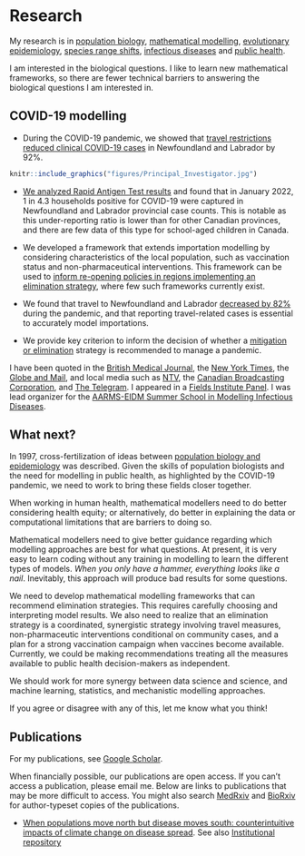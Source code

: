 # Research {-}

My research is in [population biology](https://royalsocietypublishing.org/doi/pdf/10.1098/rspb.2019.0428), [mathematical modelling](https://pubmed.ncbi.nlm.nih.gov/16916526/), [evolutionary epidemiology](https://mast.queensu.ca/~tday/pdf/evo12171.pdf), [species range shifts](https://link.springer.com/article/10.1007/s12080-022-00551-z), [infectious diseases](https://royalsocietypublishing.org/doi/full/10.1098/rstb.2016.0086) and [public health](https://pubmed.ncbi.nlm.nih.gov/34150314/).

I am interested in the biological questions. I like to learn new mathematical frameworks, so there are fewer technical barriers to answering the biological questions I am interested in.

## COVID-19 modelling {-}

- During the COVID-19 pandemic, we showed that [travel restrictions reduced clinical COVID-19 cases](https://royalsocietypublishing.org/doi/full/10.1098/rsos.202266) in Newfoundland and Labrador by 92\%.

```r
knitr::include_graphics("figures/Principal_Investigator.jpg")
```

- [We analyzed Rapid Antigen Test results](https://www.canada.ca/en/public-health/services/reports-publications/canada-communicable-disease-report-ccdr/monthly-issue/2023-49/issue-4-april-2023/ba1-ba2-asymptomatic-rates-school-children.html) and found that in January 2022, 1 in 4.3 households positive for COVID-19 were captured in Newfoundland and Labrador provincial case counts. This is notable as this under-reporting ratio is lower than for other Canadian provinces, and there are few data of this type for school-aged children in Canada.

- We developed a framework that extends importation modelling by considering characteristics of the local population, such as vaccination status and non-pharmaceutical interventions. This framework can be used to [inform re-opening policies in regions implementing an elimination strategy](https://pubmed.ncbi.nlm.nih.gov/36584747/), where few such frameworks currently exist.

- We found that travel to Newfoundland and Labrador [decreased by 82$\%$](https://www.medrxiv.org/content/10.1101/2023.06.08.23291136v2) during the pandemic, and that reporting travel-related cases is essential to accurately model importations.

- We provide key criterion to inform the decision of whether a [mitigation or elimination](https://www.medrxiv.org/content/10.1101/2024.02.01.24302169v1) strategy is recommended to manage a pandemic.

I have been quoted in the [British Medical Journal](https://www.bmj.com/content/377/bmj.o994), the [New York Times](https://www.nytimes.com/2022/04/26/world/canada/canadas-atlantic-provinces-covid-masks.html), the [Globe and Mail](https://www.theglobeandmail.com/canada/article-omicron-making-life-difficult-for-mathematicians-trying-to-track-covid/), and local media such as [NTV](https://vocm.com/2022/02/03/mun-survey-rapid-antigen-tests/), the [Canadian Broadcasting Corporation](https://www.cbc.ca/news/canada/newfoundland-labrador/covid-19-here-to-stay-1.6384033), and [The Telegram](https://www.saltwire.com/atlantic-canada/news/nl-covid-19-statistics-are-going-in-the-right-direction-but-is-there-a-real-goal-100730877/). I appeared in a [Fields Institute Panel](http://www.fields.utoronto.ca/activities/21-22/what-numbers-say-endemicity). I was lead organizer for the [AARMS-EIDM Summer School in Modelling Infectious Diseases](https://ahurford.github.io/aarms-summer-school/). 


## What next? {-}
In 1997, cross-fertilization of ideas between [population biology and epidemiology](https://pubmed.ncbi.nlm.nih.gov/21238122/) was described. Given the skills of population biologists and the need for modelling in public health, as highlighted by the COVID-19 pandemic, we need to work to bring these fields closer together.

When working in human health, mathematical modellers need to do better considering health equity; or alternatively, do better in explaining the data or computational limitations that are barriers to doing so.

Mathematical modellers need to give better guidance regarding which modelling approaches are best for what questions. At present, it is very easy to learn coding without any training in modelling to learn the different types of models. _When you only have a hammer, everything looks like a nail_. Inevitably, this approach will produce bad results for some questions.

We need to develop mathematical modelling frameworks that can recommend elimination strategies. This requires carefully choosing and interpreting model results. We also need to realize that an elimination strategy is a coordinated, synergistic strategy involving travel measures, non-pharmaceutic interventions conditional on community cases, and a plan for a strong vaccination campaign when vaccines become available. Currently, we could be making recommendations treating all the measures available to public health decision-makers as independent.

We should work for more synergy between data science and science, and machine learning, statistics, and mechanistic modelling approaches.

If you agree or disagree with any of this, let me know what you think! 


## Publications {-}

For my publications, see [Google Scholar](https://scholar.google.ca/citations?hl=en&user=bxt9bh8AAAAJ&view_op=list_works&sortby=pubdate).

When financially possible, our publications are open access. If you can't access a publication, please email me. Below are links to publications that may be more difficult to access. You might also search [MedRxiv](https://www.medrxiv.org/) and [BioRxiv](https://www.biorxiv.org/) for author-typeset copies of the publications.

* [When populations move north but disease moves south: counterintuitive impacts of climate change on disease spread](https://link.springer.com/epdf/10.1007/s12080-022-00551-z?sharing_token=7xNrotHAknrEDzYgQEQPYve4RwlQNchNByi7wbcMAY6GMPsy2wnUpViRSxA82ToFnGewZWnln8z6WcH52FW1BvUD8yoATWUosFpds9E076a1NOTiz0G9s9D_aMHJStojrTBxvfz7s7r-XhThtZ_43WLG6dZct8svMgDt4HuOrhM%3D). See also [Institutional repository ](https://research.library.mun.ca/16406/)
